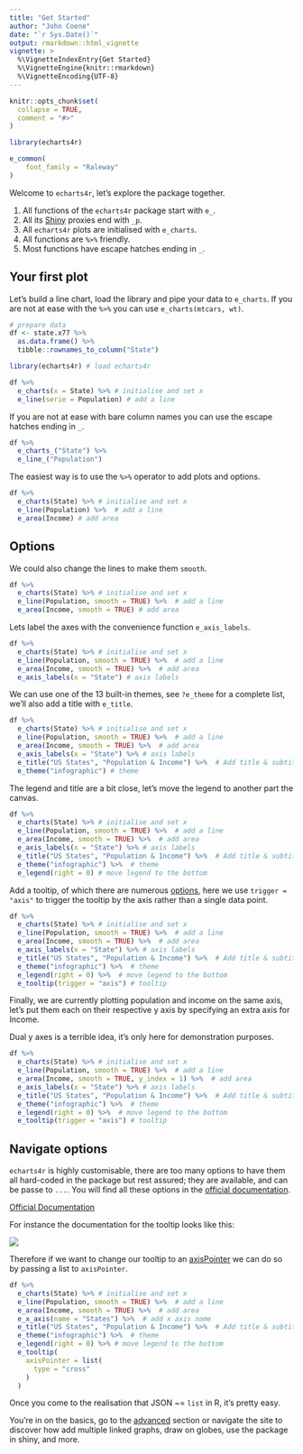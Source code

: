 ```yaml
---
title: "Get Started"
author: "John Coene"
date: "`r Sys.Date()`"
output: rmarkdown::html_vignette
vignette: >
  %\VignetteIndexEntry{Get Started}
  %\VignetteEngine{knitr::rmarkdown}
  %\VignetteEncoding{UTF-8}
---
```


```r
knitr::opts_chunk$set(
  collapse = TRUE,
  comment = "#>"
)

library(echarts4r)

e_common(
    font_family = "Raleway"
)
```

Welcome to `echarts4r`, let's explore the package together.

1. All functions of the `echarts4r` package start with `e_`.
2. All its [Shiny](https://shiny.rstudio.com/) proxies end with `_p`. 
3. All `echarts4r` plots are initialised with `e_charts`.
4. All functions are `%>%` friendly.
5. Most functions have escape hatches ending in `_`.

## Your first plot

Let's build a line chart, load the library and pipe your data to `e_charts`. If you are not at ease with the `%>%` you can use `e_charts(mtcars, wt)`.

```r
# prepare data
df <- state.x77 %>% 
  as.data.frame() %>% 
  tibble::rownames_to_column("State")
```

```r
library(echarts4r) # load echarts4r

df %>% 
  e_charts(x = State) %>% # initialise and set x
  e_line(serie = Population) # add a line
```

If you are not at ease with bare column names you can use the escape hatches ending in `_`.

```r
df %>% 
  e_charts_("State") %>% 
  e_line_("Population")
```

The easiest way is to use the `%>%` operator to add plots and options.

```r
df %>% 
  e_charts(State) %>% # initialise and set x
  e_line(Population) %>%  # add a line
  e_area(Income) # add area
```

## Options

We could also change the lines to make them `smooth`.

```r
df %>% 
  e_charts(State) %>% # initialise and set x
  e_line(Population, smooth = TRUE) %>%  # add a line
  e_area(Income, smooth = TRUE) # add area
```

Lets label the axes with the convenience function `e_axis_labels`.

```r
df %>% 
  e_charts(State) %>% # initialise and set x
  e_line(Population, smooth = TRUE) %>%  # add a line
  e_area(Income, smooth = TRUE) %>%  # add area
  e_axis_labels(x = "State") # axis labels
```

We can use one of the 13 built-in themes, see `?e_theme` for a complete list, we'll also add a title with `e_title`.

```r
df %>% 
  e_charts(State) %>% # initialise and set x
  e_line(Population, smooth = TRUE) %>%  # add a line
  e_area(Income, smooth = TRUE) %>%  # add area
  e_axis_labels(x = "State") %>% # axis labels
  e_title("US States", "Population & Income") %>%  # Add title & subtitle
  e_theme("infographic") # theme
```

The legend and title are a bit close, let's move the legend to another part the canvas.

```r
df %>% 
  e_charts(State) %>% # initialise and set x
  e_line(Population, smooth = TRUE) %>%  # add a line
  e_area(Income, smooth = TRUE) %>%  # add area
  e_axis_labels(x = "State") %>% # axis labels
  e_title("US States", "Population & Income") %>%  # Add title & subtitle
  e_theme("infographic") %>%  # theme
  e_legend(right = 0) # move legend to the bottom
```

Add a tooltip, of which there are numerous [options](https://echarts.apache.org/en/option.html#tooltip), here we use `trigger = "axis"` to trigger the tooltip by the axis rather than a single data point.

```r
df %>% 
  e_charts(State) %>% # initialise and set x
  e_line(Population, smooth = TRUE) %>%  # add a line
  e_area(Income, smooth = TRUE) %>%  # add area
  e_axis_labels(x = "State") %>% # axis labels
  e_title("US States", "Population & Income") %>%  # Add title & subtitle
  e_theme("infographic") %>%  # theme
  e_legend(right = 0) %>%  # move legend to the bottom
  e_tooltip(trigger = "axis") # tooltip
```

Finally, we are currently plotting population and income on the same axis, let's put them each on their respective y axis by specifying an extra axis for Income.

<span class="label label-warning"><i class="fa fa-warning"></i></span> Dual y axes is a terrible idea, it's only here for demonstration purposes.

```r
df %>% 
  e_charts(State) %>% # initialise and set x
  e_line(Population, smooth = TRUE) %>%  # add a line
  e_area(Income, smooth = TRUE, y_index = 1) %>%  # add area
  e_axis_labels(x = "State") %>% # axis labels
  e_title("US States", "Population & Income") %>%  # Add title & subtitle
  e_theme("infographic") %>%  # theme
  e_legend(right = 0) %>%  # move legend to the bottom
  e_tooltip(trigger = "axis") # tooltip
```

## Navigate options

`echarts4r` is highly customisable, there are too many options to have them all hard-coded in the package but rest assured; they are available, and can be passe to `...`. You will find all these options in the [official documentation](https://echarts.apache.org/en/option.html).

<a href="https://echarts.apache.org/en/option.html" class="btn btn-default" target="_blank">
  <i class="fa fa-book"></i>
  Official Documentation
</a>

For instance the documentation for the tooltip looks like this:

<a href="https://echarts.apache.org/en/option.html#tooltip" target="_blank">
  <img src="https://echarts4r.john-coene.com/articles/docs.png" class="img-responsive responsive-img" />
</a>

Therefore if we want to change our tooltip to an [axisPointer](https://echarts.apache.org/en/option.html#tooltip.axisPointer) we can do so by passing a list to `axisPointer`.

```r
df %>% 
  e_charts(State) %>% # initialise and set x
  e_line(Population, smooth = TRUE) %>%  # add a line
  e_area(Income, smooth = TRUE) %>%  # add area
  e_x_axis(name = "States") %>%  # add x axis name
  e_title("US States", "Population & Income") %>%  # Add title & subtitle
  e_theme("infographic") %>%  # theme
  e_legend(right = 0) %>% # move legend to the bottom
  e_tooltip(
    axisPointer = list(
      type = "cross"
    )
  ) 
```

Once you come to the realisation that JSON ~= `list` in R, it's pretty easy.

You're in on the basics, go to the [advanced](https://echarts4r.john-coene.com/articles/advanced.html) section or navigate the site to discover how add multiple linked graphs, draw on globes, use the package in shiny, and more.
